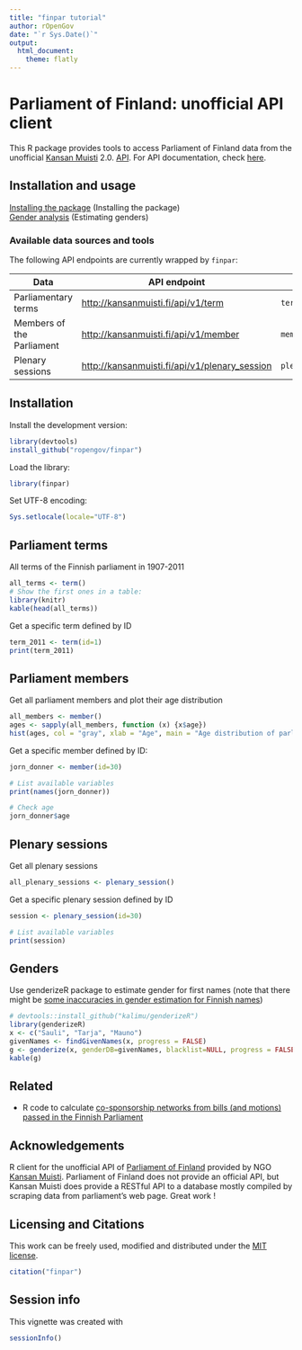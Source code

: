 ```yaml
---
title: "finpar tutorial"
author: rOpenGov
date: "`r Sys.Date()`"
output:
  html_document:
    theme: flatly
---
```

<!--
%\VignetteEngine{knitr::rmarkdown}
%\VignetteIndexEntry{finpar Markdown Vignette}
%\usepackage[utf8]{inputenc}
-->


Parliament of Finland: unofficial API client
===========

This R package provides tools to access Parliament of Finland data
from the unofficial [Kansan Muisti](http://kansanmuisti.fi)
2.0. [API](http://kansanmuisti.fi/api/v1/). For API documentation,
check [here](http://kansanmuisti.fi/static/api_v1_doc/index.html).


## Installation and usage

[Installing the package](#installation) (Installing the package)  
[Gender analysis](#genders) (Estimating genders)  

### Available data sources and tools

The following API endpoints are currently wrapped by `finpar`:

| Data                | API endpoint                       | Function                           |
|---------------------|------------------------------------|------------------------------------|
| Parliamentary terms | [http://kansanmuisti.fi/api/v1/term](http://kansanmuisti.fi/static/api_v1_doc/index.html#api-Term) | `term()` |
| Members of the Parliament | [http://kansanmuisti.fi/api/v1/member](http://kansanmuisti.fi/static/api_v1_doc/index.html#api-Member) | `member()` |
| Plenary sessions | [http://kansanmuisti.fi/api/v1/plenary_session](http://kansanmuisti.fi/static/api_v1_doc/index.html#api-Plenary_Session) | `plenary_session()` |


## <a name="installation"></a>Installation

Install the development version:

```r
library(devtools)
install_github("ropengov/finpar")
```

Load the library:

```r
library(finpar)
```

Set UTF-8 encoding:

```r
Sys.setlocale(locale="UTF-8") 
```

## <a name="terms"></a>Parliament terms

All terms of the Finnish parliament in 1907-2011

```r
all_terms <- term()
# Show the first ones in a table:
library(knitr)
kable(head(all_terms))
```

Get a specific term defined by ID  

```r
term_2011 <- term(id=1)  
print(term_2011)
```



## <a name="members"></a>Parliament members

Get all parliament members and plot their age distribution

```r
all_members <- member()
ages <- sapply(all_members, function (x) {x$age})
hist(ages, col = "gray", xlab = "Age", main = "Age distribution of parliament members", las = 1)
```

Get a specific member defined by ID:

```r
jorn_donner <- member(id=30)  

# List available variables
print(names(jorn_donner))

# Check age
jorn_donner$age
```


## <a name="members"></a>Plenary sessions

Get all plenary sessions 

```r
all_plenary_sessions <- plenary_session()
```
  
Get a specific plenary session defined by ID

```r
session <- plenary_session(id=30)  

# List available variables
print(session)
```



## <a name="gender"></a>Genders

Use genderizeR package to estimate gender for first names (note that there might be [some inaccuracies in gender estimation for Finnish names](https://github.com/rOpenGov/finpar/issues/2))

```r
# devtools::install_github("kalimu/genderizeR")
library(genderizeR)
x <- c("Sauli", "Tarja", "Mauno")
givenNames <- findGivenNames(x, progress = FALSE)
g <- genderize(x, genderDB=givenNames, blacklist=NULL, progress = FALSE)
kable(g)
```

## Related 

 * R code to calculate [co-sponsorship networks from bills (and motions) passed in the Finnish Parliament](https://github.com/briatte/eduskunta/)


## Acknowledgements

R client for the unofficial API of [Parliament of Finland](http://web.eduskunta.fi/Resource.phx/parliament/index.htx) provided by NGO [Kansan Muisti](http://www.kansanmuisti.fi/about/background/). Parliament of Finland does not provide an official API, but Kansan Muisti does provide a RESTful API to a database mostly compiled by scraping data from parliament's web page. Great work !


## Licensing and Citations

This work can be freely used, modified and distributed under the 
[MIT license](http://en.wikipedia.org/wiki/MIT_License).

```r
citation("finpar")
```

## Session info

This vignette was created with

```r
sessionInfo()
```




